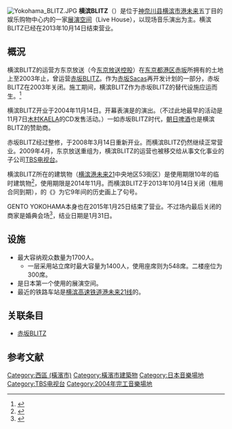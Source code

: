 {{Infobox venue
| name              = 横滨BLITZ<br/>横浜BLITZ<br/>Yokohama BLITZ
| nickname          = 
| image             = [[File:Yokohama_BLITZ_(July_20th,2013).jpg|300px]]
| image_caption     = 
| address           = {{lang|ja|横浜市西区みなとみらい5-1-3}}
| location          = 
| coordinates       = {{Coord|35|27|39.8|N|139|37|36.8|E|display=inline,title}}
| type              = 
| genre             = 
| built             = 
| opened            = {{Start date|2004|11|14}}
| renovated         = 
| expanded          = 
| closed            = {{End date|2013|10|14}}
| demolished        = 
| owner             = [[TBS电视台|TBS电视台]]
| construction_cost = 
| former_names      = 
| seating_type      = 
| seating_capacity  = 1700人
| website           = [http://www.tbs.co.jp/blitz/ BLITZ]
}}
[[File:Yokohama_BLITZ.JPG|thumb]]
'''横滨BLITZ'''（{{lang-ja|横浜BLITZ}}）是位于[[神奈川县|神奈川县]][[横滨市|横滨市]][[港未来|港未来]]五丁目的娱乐购物中心{{link-ja|GENTO YOKOHAMA|GENTO YOKOHAMA}}内的一家[[展演空间|展演空间]]（Live House），以现场音乐演出为主。横滨BLITZ已经在2013年10月14日结束营业。

==概況==
横滨BLITZ的运营方东京放送（今[[东京放送控股|东京放送控股]]）在[[东京都|东京都]][[港區_(東京都)|港区]][[赤坂|赤坂]]所拥有的土地上至2003年止，曾运营[[赤坂BLITZ|赤坂BLITZ]]。作为[[赤坂Sacas|赤坂Sacas]]再开发计划的一部分，赤坂BLITZ在2003年关闭。施工期间，横滨BLITZ作为赤坂BLITZ的替代设施应运而生。<ref>{{Cite Web|url=http://www.tbs.co.jp/blitz/ |title=TBS番組表 |date=2013-10-14 |language=ja |deadurl=bot: unknown |archiveurl=https://web.archive.org/web/20131014025348/http://www.tbs.co.jp/blitz/ |archivedate=2013-10-14 }}</ref>

横滨BLITZ开业于2004年11月14日。开幕表演是{{link-ja|PaniCrew|PaniCrew}}的演出。（不过此地最早的活动是11月7日[[木村KAELA|木村KAELA]]的CD发售活动。）一如赤坂BLITZ时代，[[朝日啤酒|朝日啤酒]]也是横滨BLITZ的赞助商。

赤坂BLITZ经过整修，于2008年3月14日重新开业。而横滨BLITZ仍然继续正常营业。2009年4月，东京放送重组为{{link-ja|放送控股公司|放送持株会社}}，横滨BLITZ的运营也被移交给从事文化事业的子公司[[TBS电视台|TBS电视台]]。

横滨BLITZ所在的建筑物{{link-ja|GENTO YOKOHAMA|GENTO YOKOHAMA}}（[[横滨港未来21|横滨港未来21]]中央地区53街区）是使用期限10年的临时建筑物<ref>{{Cite Web|url=http://news.kanaloco.jp/localnews/article/1004110018/ |title=横浜・みなとみらい21中央地区の土地利用で、暫定利用の「10年ルール」を一部見直し |date=2010-04-12 |language=ja |deadurl=bot: unknown |archiveurl=https://web.archive.org/web/20100414154403/http://news.kanaloco.jp/localnews/article/1004110018/ |archivedate=2010-04-14 }}</ref>，使用期限是2014年11月。而横滨BLITZ于2013年10月14日关闭（租用合同到期），{{link-ja|Crazy Ken Band|クレイジーケンバンド}}的《{{lang|ja|"ありがとう yokohama BLITZ" CRAZY KEN BAND SHOW}}》为它9年间的历史画上了句号。

GENTO YOKOHAMA本身也在2015年1月25日结束了营业。不过场内最后关闭的商家是婚典会场{{link-ja|Bayside迎宾馆·Bayside Garden Club|テイクアンドギヴ・ニーズ}}<ref>{{Cite Web|url=http://www.tgn.co.jp/hall/yokohama/bg/|title=移転のお知らせ|accessdate=2015-11-09|language=ja|archive-url=https://web.archive.org/web/20151102073955/http://www.tgn.co.jp/hall/yokohama/bg/|archive-date=2015-11-02|dead-url=yes}}</ref>，结业日期是1月31日。

==设施==
* 最大容纳观众数量为1700人。
** 一层采用站立席时最大容量为1400人，使用座席则为548席。二楼座位为300席。
* 是日本第一个使用{{link-en|环绕立体声|Surround sound}}的展演空间。
* 最近的铁路车站是[[横滨高速铁道|横滨高速铁道]][[港未来21线|港未来21线]]的{{link-ja|新高岛站|新高島駅}}。

==关联条目==
* [[赤坂BLITZ|赤坂BLITZ]]

== 参考文献 ==
{{refbegin}}
{{Reflist}}
{{refend}}

[[Category:西區_(橫濱市)|Category:西區 (橫濱市)]]
[[Category:橫濱市建築物|Category:橫濱市建築物]]
[[Category:日本音樂場地|Category:日本音樂場地]]
[[Category:TBS电视台|Category:TBS电视台]]
[[Category:2004年完工音樂場地|Category:2004年完工音樂場地]]